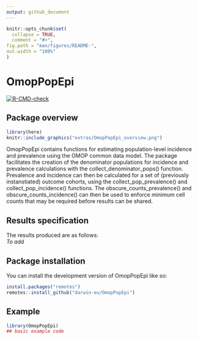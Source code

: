 ```yaml
---
output: github_document
---
```


<!-- README.md is generated from README.Rmd. Please edit that file -->

```r
knitr::opts_chunk$set(
  collapse = TRUE,
  comment = "#>",
fig.path = "man/figures/README-",
out.width = "100%"
)
```

# OmopPopEpi

<!-- badges: start -->
[![R-CMD-check](https://github.com/edward-burn/OmopPopEpi/workflows/R-CMD-check/badge.svg)](https://github.com/edward-burn/OmopPopEpi/actions)
<!-- badges: end -->

## Package overview
```r
library(here)
knitr::include_graphics("extras/OmopPopEpi_overview.png")
```

OmopPopEpi contains functions for estimating population-level incidence and prevalence using the OMOP common data model. The package facilitates the creation of the denominator populations for incidence and prevalence calculations with the collect_denominator_pops() function. Prevalence and incidence can then be calculated for a set of (previously instanstiated) outcome cohorts, using the collect_pop_prevalence() and collect_pop_incidence() functions. The obscure_counts_prevalence() and obscure_counts_incidence() can then be used to enforce minimum cell counts that may be required before results can be shared. 

## Results specification
The results produced are as follows:   
*To add*

## Package installation

You can install the development version of OmopPopEpi like so:

``` r
install.packages("remotes")
remotes::install_github("darwin-eu/OmopPopEpi")
```

## Example
```r
library(OmopPopEpi)
## basic example code
```

